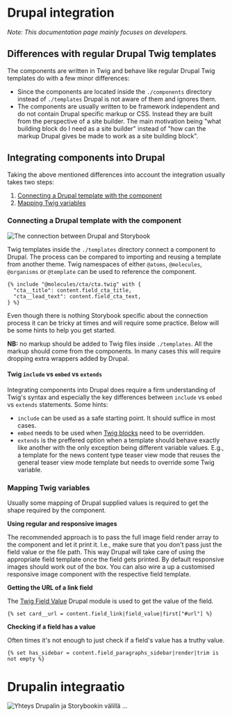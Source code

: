 
<Meta title="Documentation/Drupal integration" />

<Docs language="en">

# Drupal integration

_Note: This documentation page mainly focuses on developers._

## Differences with regular Drupal Twig templates

The components are written in Twig and behave like regular Drupal Twig templates do with a
few minor differences:

  - Since the components are located inside the `./components` directory instead of `./templates`
  Drupal is not aware of them and ignores them.
  - The components are usually written to be framework independent and do not contain Drupal
  specific markup or CSS. Instead they are built from the perspective of a site builder. The
  main motivation being "what building block do I need as a site builder" instead of
  "how can the markup Drupal gives be made to work as a site building block".

## Integrating components into Drupal

Taking the above mentioned differences into account the integration usually takes two steps:

  1. [Connecting a Drupal template with the component](#connecting-a-drupal-template-with-the-component)
  2. [Mapping Twig variables](#mapping-twig-variables)

### Connecting a Drupal template with the component

![The connection between Drupal and Storybook](/documentation/drupal.jpg)

Twig templates inside the `./templates` directory connect a component to Drupal. The process can be compared to
importing and reusing a template from another theme. Twig namespaces of either `@atoms`, `@molecules`, `@organisms` or
`@template` can be used to reference the component.

```twig
{% include "@molecules/cta/cta.twig" with {
  "cta__title": content.field_cta_title,
  "cta__lead_text": content.field_cta_text,
} %}
```

Even though there is nothing Storybook specific about the connection process it can be tricky at times and will require
some practice. Below will be some hints to help you get started.

**NB:** no markup should be added to Twig files inside `./templates`. All the markup should come from the components.
In many cases this will require dropping extra wrappers added by Drupal.

#### Twig `include` vs `embed` vs `extends`

Integrating components into Drupal does require a firm understanding of Twig's syntax and especially the key differences
between `include` vs `embed` vs `extends` statements. Some hints:

  - `include` can be used as a safe starting point. It should suffice in most cases.
  - `embed` needs to be used when [Twig blocks](https://twig.symfony.com/doc/3.x/functions/block.html) need to be overridden.
  - `extends` is the preffered option when a template should behave exactly like another with the only exception being
  different variable values. E.g., a template for the news content type teaser view mode that reuses the general teaser
  view mode template but needs to override some Twig variable.

### Mapping Twig variables

Usually some mapping of Drupal supplied values is required to get the shape required by the component.

**Using regular and responsive images**

The recommended approach is to pass the full image field render array to the component and let it print it. I.e., make
sure that you don't pass just the field value or the file path. This way Drupal will take care of using the appropriate
field template once the field gets printed. By default responsive images should work out of the box. You can also
wire a up a customised responsive image component with the respective field template.

**Getting the URL of a link field**

The [Twig Field Value](https://www.drupal.org/project/twig_field_value) Drupal module is used to get the value of
the field.
```twig
{% set card__url = content.field_link|field_value|first["#url"] %}
```


**Checking if a field has a value**

Often times it's not enough to just check if a field's value has a truthy value.
```twig
{% set has_sidebar = content.field_paragraphs_sidebar|render|trim is not empty %}
```
</Docs>

<Docs language="fi">

# Drupalin integraatio

![Yhteys Drupalin ja Storybookin välillä](/documentation/drupal.jpg)
...

</Docs>

